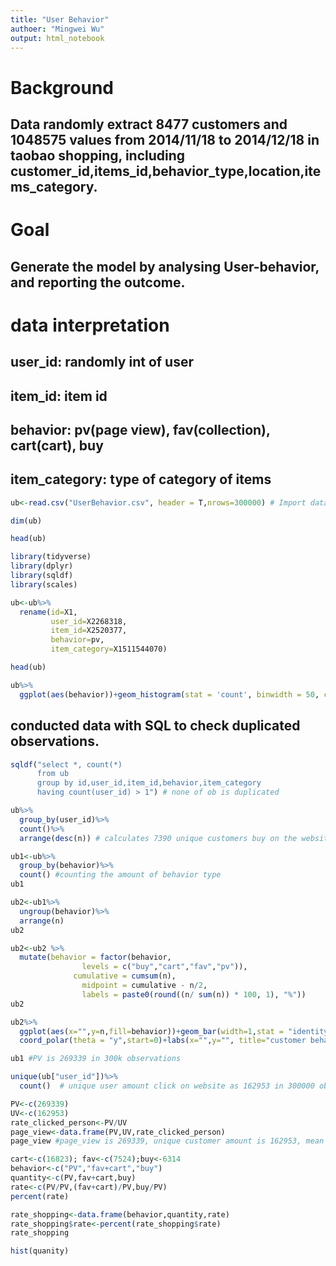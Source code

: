 ```yaml
---
title: "User Behavior"
authoer: "Mingwei Wu"
output: html_notebook
---
```


# Background
## Data randomly extract 8477 customers and 1048575 values from 2014/11/18 to 2014/12/18 in taobao shopping, including customer_id,items_id,behavior_type,location,items_category.

# Goal
## Generate the model by analysing User-behavior, and reporting the outcome.

# data interpretation
## user_id: randomly int of user
## item_id: item id
## behavior: pv(page view), fav(collection), cart(cart), buy
## item_category: type of category of items

```r
ub<-read.csv("UserBehavior.csv", header = T,nrows=300000) # Import data
```

```r
dim(ub)
```
```r
head(ub)
```
```r
library(tidyverse)
library(dplyr)
library(sqldf)
library(scales)
```
```r
ub<-ub%>%
  rename(id=X1,
         user_id=X2268318,
         item_id=X2520377,
         behavior=pv,
         item_category=X1511544070)
```
```r
head(ub)
```
```r
ub%>%
  ggplot(aes(behavior))+geom_histogram(stat = 'count', binwidth = 50, color='blue',fill='gray') #histogram to show behavior
```
## conducted data with SQL to check duplicated observations.
```r
sqldf("select *, count(*)
      from ub
      group by id,user_id,item_id,behavior,item_category
      having count(user_id) > 1") # none of ob is duplicated
```

```r
ub%>%
  group_by(user_id)%>%
  count()%>%
  arrange(desc(n)) # calculates 7390 unique customers buy on the website in 10 thousand observations, and one person frequency is 26 at period time of month.
```

```r
ub1<-ub%>%
  group_by(behavior)%>%
  count() #counting the amount of behavior type
ub1
```

```r
ub2<-ub1%>%
  ungroup(behavior)%>%
  arrange(n)
ub2 
```
```r
ub2<-ub2 %>%
  mutate(behavior = factor(behavior, 
                levels = c("buy","cart","fav","pv")),
              cumulative = cumsum(n),
                midpoint = cumulative - n/2,
                labels = paste0(round((n/ sum(n)) * 100, 1), "%"))
ub2
```
```r
ub2%>%
  ggplot(aes(x="",y=n,fill=behavior))+geom_bar(width=1,stat = "identity")+
  coord_polar(theta = "y",start=0)+labs(x="",y="", title="customer behavior on web",fill="behavior")+scale_fill_manual(values = c("yellow", "Red", "Green", "Orange"))+theme_void() #pie chart to show the percentage of customer behavior
```

```r
ub1 #PV is 269339 in 300k observations
```
```r
unique(ub["user_id"])%>%
  count()  # unique user amount click on website as 162953 in 300000 observations
```
```r
PV<-c(269339)
UV<-c(162953)
rate_clicked_person<-PV/UV
page_view<-data.frame(PV,UV,rate_clicked_person)
page_view #page_view is 269339, unique customer amount is 162953, mean of clicked is 1.65 as rate
```

```r
cart<-c(16823); fav<-c(7524);buy<-6314
behavior<-c("PV","fav+cart","buy")
quantity<-c(PV,fav+cart,buy)
rate<-c(PV/PV,(fav+cart)/PV,buy/PV)
percent(rate)
```
```r
rate_shopping<-data.frame(behavior,quantity,rate)
rate_shopping$rate<-percent(rate_shopping$rate)
rate_shopping
```
```r
hist(quanity)
```














